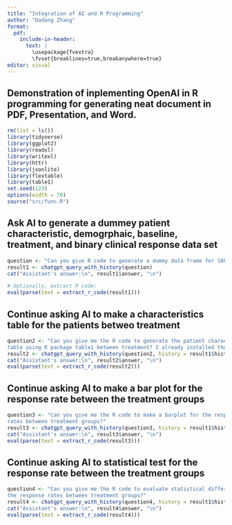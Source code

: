 ```yaml
---
title: "Integration of AI and R Programming"
author: "Dadong Zhang"
format:
  pdf:
    include-in-header:
      text: |
        \usepackage{fvextra}
        \fvset{breaklines=true,breakanywhere=true}
editor: visual
---
```


## Demonstration of inplementing OpenAI in R programming for generating neat document in PDF, Presentation, and Word.


```r
rm(list = ls())
library(tidyverse)
library(ggplot2)
library(readxl)
library(writexl)
library(httr)
library(jsonlite)
library(flextable)
library(table1)
set.seed(123)
options(width = 70)
source("src/func.R")
```

## Ask AI to generate a dummey patient characteristic, demogrphaic, baseline, treatment, and binary clinical response data set

```r
question <- "Can you give R code to generate a dummy data frame for 100 patients with their characteristics such as gender, age, bmi, height, race, baseline, treatment, and binary clinical response data set?"
result1 <- chatgpt_query_with_history(question)
cat("Assistant's answer:\n", result1$answer, "\n")

# Optionally, extract R code:
eval(parse(text = extract_r_code(result1)))
```
## Continue asking AI to make a characteristics table for the patients betweo treatment

```r
question2 <- "Can you give me the R code to generate the patient characteristics
table using R package table1 between treatment? I already installed the package."
result2 <- chatgpt_query_with_history(question2, history = result1$history)
cat("Assistant's answer:\n", result2$answer, "\n")
eval(parse(text = extract_r_code(result2)))
```
## Continue asking AI to make a bar plot for the response rate between the treatment groups

```r
question3 <- "Can you give me the R code to make a barplot for the response 
rates between treatment groups?"
result3 <- chatgpt_query_with_history(question3, history = result1$history)
cat("Assistant's answer:\n", result3$answer, "\n")
eval(parse(text = extract_r_code(result3)))
```

## Continue asking AI to statistical test for the response rate between the treatment groups

```r
question4 <- "Can you give me the R code to evaluate statistical differences for
the response rates between treatment groups?"
result4 <- chatgpt_query_with_history(question4, history = result1$history)
cat("Assistant's answer:\n", result4$answer, "\n")
eval(parse(text = extract_r_code(result4)))
```